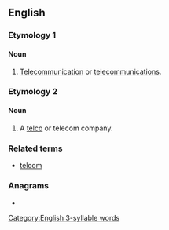 {{also|télécom}}
==English==

===Etymology 1===
{{abbreviation of|en|telecommunications}}

====Noun====
{{en-noun|~}}

# {{lb|en|informal}} [[telecommunication|Telecommunication]] or [[telecommunications]].

===Etymology 2===
{{abbreviation of|en|[[telephone]] [[company]]}}

====Noun====
{{en-noun}}

# {{lb|en|informal}} A [[telco]] {{gloss|[[phone]] company}} or telecom company.

===Related terms===
* [[telcom]]

===Anagrams===
* {{anagrams|en|a=ceelmot|Ol Cemet'}}

[[Category:English 3-syllable words]]
